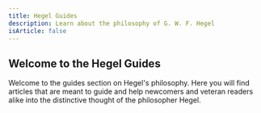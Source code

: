 ---
title: Hegel Guides
description: Learn about the philosophy of G. W. F. Hegel
isArticle: false
---

## Welcome to the Hegel Guides

Welcome to the guides section on Hegel's philosophy. Here you will find articles that are meant to guide and help newcomers and veteran readers alike into the distinctive thought of the philosopher Hegel. 